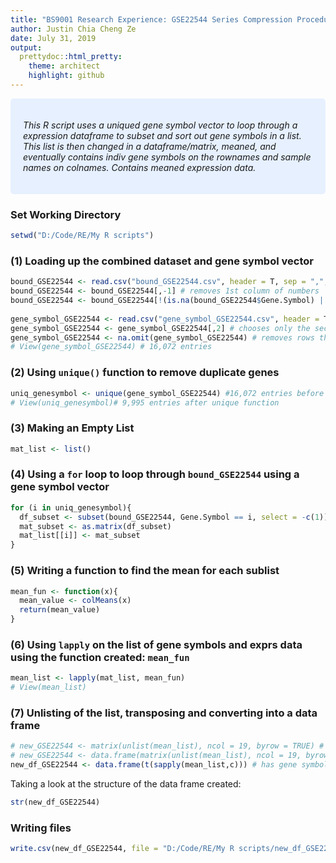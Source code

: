 ---
title: "BS9001 Research Experience: GSE22544 Series Compression Procedure"
author: Justin Chia Cheng Ze
date: July 31, 2019
output: 
  prettydoc::html_pretty:
    theme: architect
    highlight: github
---
<style>
div.blue { background-color:#e6f0ff; border-radius: 5px; padding: 20px;}
</style>
<div class = "dark blue">

*This R script uses a uniqued gene symbol vector to loop through a expression dataframe to subset and sort out gene symbols in a list. This list is then changed in a dataframe/matrix, meaned, and eventually contains indiv gene symbols on the rownames and sample names on colnames. Contains meaned expression data.*

</div>
### Set Working Directory
```{r code to set working directory, eval=FALSE}
setwd("D:/Code/RE/My R scripts")
```

### (1) Loading up the combined dataset and gene symbol vector
```{r}
bound_GSE22544 <- read.csv("bound_GSE22544.csv", header = T, sep = ",", stringsAsFactors = FALSE)
bound_GSE22544 <- bound_GSE22544[,-1] # removes 1st column of numbers
bound_GSE22544 <- bound_GSE22544[!(is.na(bound_GSE22544$Gene.Symbol) | bound_GSE22544$Gene.Symbol==""), ]
                                 
gene_symbol_GSE22544 <- read.csv("gene_symbol_GSE22544.csv", header = T, sep = ",", stringsAsFactors = FALSE)
gene_symbol_GSE22544 <- gene_symbol_GSE22544[,2] # chooses only the second column
gene_symbol_GSE22544 <- na.omit(gene_symbol_GSE22544) # removes rows that have NAs
# View(gene_symbol_GSE22544) # 16,072 entries

```

### (2) Using `unique()` function to remove duplicate genes
```{r}
uniq_genesymbol <- unique(gene_symbol_GSE22544) #16,072 entries before unique function
# View(uniq_genesymbol)# 9,995 entries after unique function
```

### (3) Making an Empty List
```{r}
mat_list <- list()
```

### (4) Using a `for` loop to loop through `bound_GSE22544` using a gene symbol vector
```{r}
for (i in uniq_genesymbol){
  df_subset <- subset(bound_GSE22544, Gene.Symbol == i, select = -c(1))
  mat_subset <- as.matrix(df_subset)
  mat_list[[i]] <- mat_subset
}
```

### (5) Writing a function to find the mean for each sublist
```{r}
mean_fun <- function(x){
  mean_value <- colMeans(x)
  return(mean_value)
}

```

### (6) Using `lapply` on the list of gene symbols and exprs data using the function created: `mean_fun`
```{r}
mean_list <- lapply(mat_list, mean_fun)
# View(mean_list)
```

### (7) Unlisting of the list, transposing and converting into a data frame
```{r,echo=FALSE}
# new_GSE22544 <- matrix(unlist(mean_list), ncol = 19, byrow = TRUE) # rejected cos no row and column names; only mean exprs data
# new_GSE22544 <- data.frame(matrix(unlist(mean_list), ncol = 19, byrow = TRUE)) # rejected cos no column and row names retained and needs extra steps to take the colnames from bound_22544 df
new_df_GSE22544 <- data.frame(t(sapply(mean_list,c))) # has gene symbols as rownames and sample numbers as column names

```

Taking a look at the structure of the data frame created:
```{r}
str(new_df_GSE22544)
```

### Writing files
```{r,eval=FALSE}
write.csv(new_df_GSE22544, file = "D:/Code/RE/My R scripts/new_df_GSE22544.csv", row.names = T)
```
